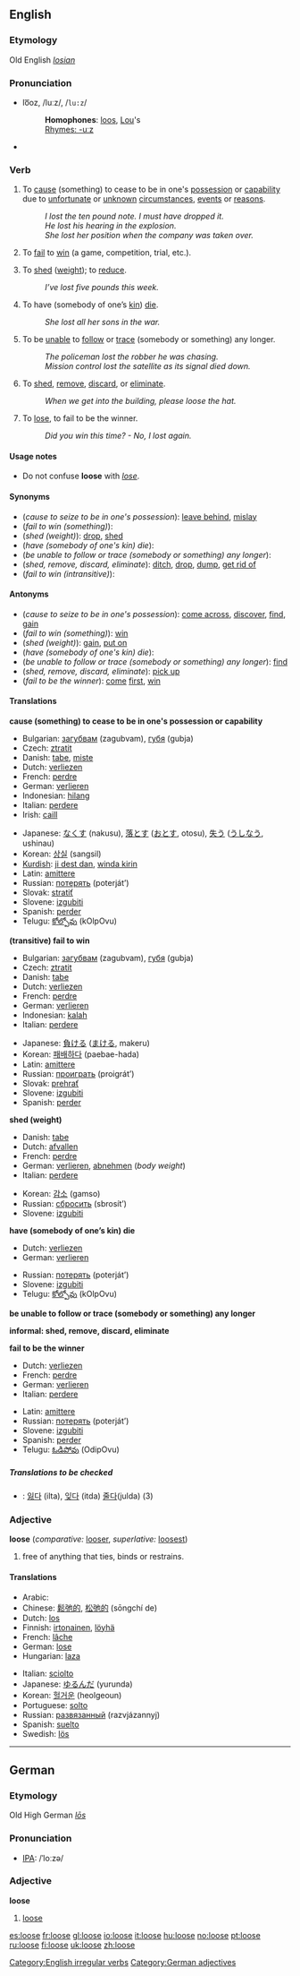 ==English==

===Etymology===
Old English ''[[losian]]''

===Pronunciation===
*lo͞oz, /luːz/, /<tt>lu:z</tt>/
*:'''Homophones''': [[loo]]s, [[Lou]]'s
*:[[Rhymes:English:-uːz|Rhymes: -uːz]]
*{{audio|en-us-loose.ogg|Audio (US)}}

===Verb===
[[Category:English irregular verbs]]
{{en-verb2|'''to loose'''|'''[[looses]]'''|'''[[lost]]'''|'''[[lost]]'''|'''[[losing]]'''}}

#{{transitive}} To [[cause]] (something) to cease to be in one's [[possession]] or [[capability]] due to [[unfortunate]] or [[unknown]] [[circumstance]]s, [[event]]s or [[reason]]s.
#:''I lost the ten pound note. I must have dropped it.''
#:''He lost his hearing in the explosion.''
#:''She lost her position when the company was taken over.''
#{{transitive}} To [[fail]] to [[win]] (a game, competition, trial, etc.).
#{{transitive}} To [[shed]] ([[weight]]); to [[reduce]].
#:''I’ve lost five pounds this week.''
#{{transitive}} To have (somebody of one’s [[kin]]) [[die]].
#:''She lost all her sons in the war.''
#{{transitive}} To be [[unable]] to [[follow]] or [[trace]] (somebody or something) any longer.
#:''The policeman lost the robber he was chasing.''
#:''Mission control lost the satellite as its signal died down.''
#{{transitive}} {{informal}} To [[shed]], [[remove]], [[discard]], or [[eliminate]].
#:''When we get into the building, please loose the hat.''
#{{rfv-sense}} {{intransitive}} To [[lose]], to fail to be the winner.
#:''Did you win this time? - No, I lost again.''

====Usage notes====
*Do not confuse '''loose''' with ''[[lose]]''.

====Synonyms====
*(''cause to seize to be in one's possession''): [[leave behind]], [[mislay]]
*(''fail to win (something)''): 
*(''shed (weight)''): [[drop]], [[shed]]
*(''have (somebody of one's kin) die''): 
*(''be unable to follow or trace (somebody or something) any longer''): 
*(''shed, remove, discard, eliminate''): [[ditch]], [[drop]], [[dump]], [[get rid of]]
*(''fail to win (intransitive)''): 

====Antonyms====
*(''cause to seize to be in one's possession''): [[come across]], [[discover]], [[find]], [[gain]]
*(''fail to win (something)''): [[win]]
*(''shed (weight)''): [[gain]], [[put on]]
*(''have (somebody of one's kin) die''): 
*(''be unable to follow or trace (somebody or something) any longer''): [[find]]
*(''shed, remove, discard, eliminate''): [[pick up]]
*(''fail to be the winner''): [[come]] [[first]], [[win]]

====Translations====
'''cause (something) to cease to be in one's possession or capability'''
{{top}}
*Bulgarian: [[загубвам]] (zagubvam), [[губя]] (gubja)
*Czech: [[ztratit]]
*Danish: [[tabe]], [[miste]]
*Dutch: [[verliezen]]
*French: [[perdre]]
*German: [[verlieren]]
*Indonesian: [[hilang]]
*Italian: [[perdere]]
*Irish: [[caill]]
{{mid}}
*Japanese: [[なくす]] (nakusu), [[落とす]] ([[おとす]], otosu), [[失う]] ([[うしなう]], ushinau)
*Korean: [[상실]] (sangsil)
*[[Kurdish]]: [[ji dest dan]], [[winda|winda kirin]]
*Latin: [[amittere]]
*Russian: [[пoтeрять]] (poterját’)
*Slovak: [[stratiť]]
*Slovene: [[izgubiti]]
*Spanish: [[perder]]
*Telugu: [[కోల్పోవు]] (kOlpOvu)
{{bottom}}

'''(transitive) fail to win'''
{{top}}
*Bulgarian: [[загубвам]] (zagubvam), [[губя]] (gubja)
*Czech: [[ztratit]]
*Danish: [[tabe]]
*Dutch: [[verliezen]]
*French: [[perdre]]
*German: [[verlieren]]
*Indonesian: [[kalah]]
*Italian: [[perdere]]
{{mid}}
*Japanese: [[負ける]] ([[まける]], makeru)
*Korean: [[패배]]하다 (paebae-hada)
*Latin: [[amittere]]
*Russian: [[проиграть]] (proigrát’)
*Slovak: [[prehrať]]
*Slovene: [[izgubiti]]
*Spanish: [[perder]]
{{bottom}}

'''shed (weight)'''
{{top}}
*Danish: [[tabe]]
*Dutch: [[afvallen]]
*French: [[perdre]]
*German: [[verlieren]], [[abnehmen]] (''body weight'')
*Italian: [[perdere]]
{{mid}}
*Korean: [[감소]] (gamso)
*Russian: [[сбросить]] (sbrosít’)
*Slovene: [[izgubiti]]
{{bottom}}

'''have (somebody of one’s kin) die'''
{{top}}
*Dutch: [[verliezen]]
*German: [[verlieren]]
{{mid}}
*Russian: [[потерять]] (poterját’)
*Slovene: [[izgubiti]]
*Telugu: [[కోల్పోవు]] (kOlpOvu)
{{bottom}}

'''be unable to follow or trace (somebody or something) any longer'''
{{top}}
{{mid}}
{{bottom}}

'''informal: shed, remove, discard, eliminate'''
{{top}}
{{mid}}
{{bottom}}

'''fail to be the winner'''
{{top}}
*Dutch: [[verliezen]]
*French: [[perdre]]
*German: [[verlieren]]
*Italian: [[perdere]]
{{mid}}
*Latin: [[amittere]]
*Russian: [[потерять]] (poterját’)
*Slovene: [[izgubiti]]
*Spanish: [[perder]]
*Telugu: [[ఓడిపోవు]] (OdipOvu)
{{bottom}}

=====Translations to be checked=====
{{checktrans}}
*{{ttbc|Korean}}: [[잃다]] (ilta), [[잊다]] (itda) [[줄다]](julda) (3)

===Adjective===
'''loose''' (''comparative:'' [[looser]], ''superlative:'' [[loosest]])

# free of anything that ties, binds or restrains.

====Translations====
{{top}}
*Arabic: {{ARchar|[[فضفاض]]}} {{IPAchar|(faɖfáɖ)}}
*Chinese: [[鬆弛的]], [[松弛的]] (sōngchí de)
*Dutch: [[los#Dutch|los]]
*Finnish: [[irtonainen]], [[löyhä]]
*French: [[lâche]]
*German: [[lose#German|lose]]
*Hungarian: [[laza]]
{{mid}}
*Italian: [[sciolto#Italian|sciolto]]
*Japanese: [[ゆるんだ]] (yurunda)
*Korean: [[헐거운]] (heolgeoun)
*Portuguese: [[solto]]
*Russian: [[развязанный]] (razvjázannyj)
*Spanish: [[suelto]]
*Swedish: [[lös]]
{{bottom}}


----

==German==
===Etymology===
Old High German ''[[lōs]]''
===Pronunciation===
*[[IPA]]: /ˈloːzə/
===Adjective===
'''loose'''

# [[loose]]

[[Category:German adjectives]]

[[es:loose]]
[[fr:loose]]
[[gl:loose]]
[[io:loose]]
[[it:loose]]
[[hu:loose]]
[[no:loose]]
[[pt:loose]]
[[ru:loose]]
[[fi:loose]]
[[uk:loose]]
[[zh:loose]]